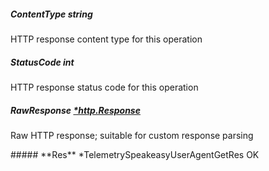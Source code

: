 
##### **ContentType** string
HTTP response content type for this operation

##### **StatusCode** int
HTTP response status code for this operation

##### **RawResponse** [*http.Response](https://pkg.go.dev/net/http#Response)
Raw HTTP response; suitable for custom response parsing

<Collapsible>
    ##### **Res** *TelemetrySpeakeasyUserAgentGetRes
    OK
    <Collapsible.Break/>
    <TelemetrySpeakeasyUserAgentGetRes/>
</Collapsible>

